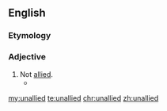 ==English==

===Etymology===
{{prefix|un|allied|lang=en}}

===Adjective===
{{en-adj|-}}

# Not [[allied]].
#* {{quote-text|year=1973|author=Leonard Frank James|title=Rivalry, reason, and revolution|page=51|passage=England became the rallying-point and a balance in continental politics because her geographical position permitted her to remain '''unallied''' until an emergency threatened her and other nations.}}

[[my:unallied]]
[[te:unallied]]
[[chr:unallied]]
[[zh:unallied]]